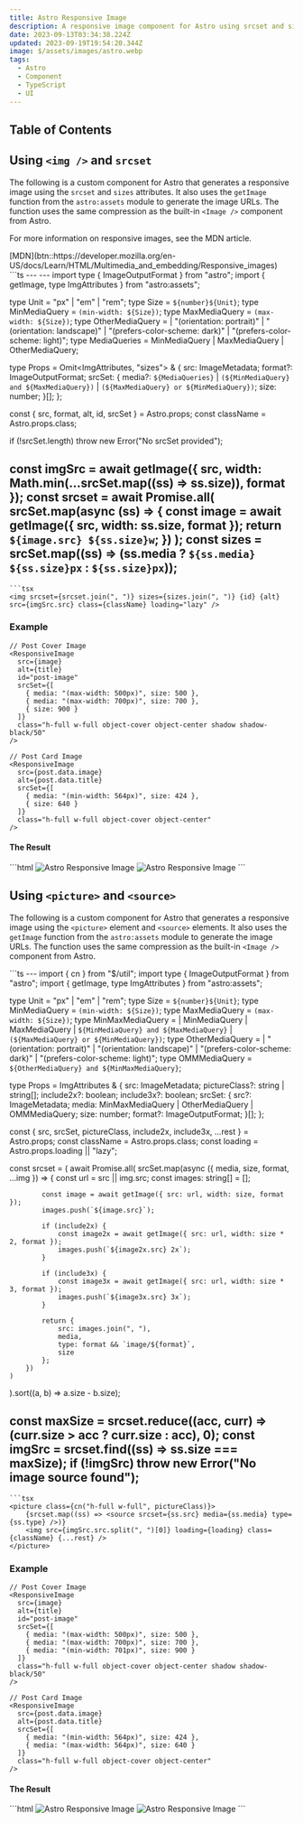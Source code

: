```yaml
---
title: Astro Responsive Image
description: A responsive image component for Astro using srcset and sizes.
date: 2023-09-13T03:34:38.224Z
updated: 2023-09-19T19:54:20.344Z
image: $/assets/images/astro.webp
tags:
  - Astro
  - Component
  - TypeScript
  - UI
---
```


## Table of Contents

## Using `<img />` and `srcset`

The following is a custom component for Astro that generates a responsive image using the `srcset` and `sizes` attributes. It also uses the `getImage` function from the `astro:assets` module to generate the image URLs. The function uses the same compression as the built-in `<Image />` component from Astro.

For more information on responsive images, see the MDN article.

<div class="button-row">
[MDN](btn::https://developer.mozilla.org/en-US/docs/Learn/HTML/Multimedia_and_embedding/Responsive_images)
</div>

<CombinedBlock>
```ts
---
---
import type { ImageOutputFormat } from "astro";
import { getImage, type ImgAttributes } from "astro:assets";

type Unit = "px" | "em" | "rem";
type Size = `${number}${Unit}`;
type MinMediaQuery = `(min-width: ${Size})`;
type MaxMediaQuery = `(max-width: ${Size})`;
type OtherMediaQuery =
	| "(orientation: portrait)"
	| "(orientation: landscape)"
	| "(prefers-color-scheme: dark)"
	| "(prefers-color-scheme: light)";
type MediaQueries = MinMediaQuery | MaxMediaQuery | OtherMediaQuery;

type Props = Omit<ImgAttributes, "sizes"> & {
	src: ImageMetadata;
	format?: ImageOutputFormat;
	srcSet: {
		media?: `${MediaQueries}` | `(${MinMediaQuery} and ${MaxMediaQuery})` | `(${MaxMediaQuery} or ${MinMediaQuery})`;
		size: number;
	}[];
};

const { src, format, alt, id, srcSet } = Astro.props;
const className = Astro.props.class;

if (!srcSet.length) throw new Error("No srcSet provided");

const imgSrc = await getImage({ src, width: Math.min(...srcSet.map((ss) => ss.size)), format });
const srcset = await Promise.all(
	srcSet.map(async (ss) => {
		const image = await getImage({ src, width: ss.size, format });
		return `${image.src} ${ss.size}w`;
	})
);
const sizes = srcSet.map((ss) => (ss.media ? `${ss.media} ${ss.size}px` : `${ss.size}px`));
---
```
```tsx
<img srcset={srcset.join(", ")} sizes={sizes.join(", ")} {id} {alt} src={imgSrc.src} class={className} loading="lazy" />
```
</CombinedBlock>

### Example

```tsx
// Post Cover Image
<ResponsiveImage
  src={image}
  alt={title}
  id="post-image"
  srcSet={[
    { media: "(max-width: 500px)", size: 500 },
    { media: "(max-width: 700px)", size: 700 },
    { size: 900 }
  ]}
  class="h-full w-full object-cover object-center shadow shadow-black/50"
/>

// Post Card Image
<ResponsiveImage
  src={post.data.image}
  alt={post.data.title}
  srcSet={[
    { media: "(min-width: 564px)", size: 424 },
    { size: 640 }
  ]}
  class="h-full w-full object-cover object-center"
/>
```

#### The Result

<WrappedBlock>
```html
<!-- Post Cover Image -->
<img srcset="/_image?href=[redacted]%3ForigWidth%3D1600%26origHeight%3D840%26origFormat%3Dwebp&amp;w=500&amp;f=webp 500w, /_image?href=[redacted]%3ForigWidth%3D1600%26origHeight%3D840%26origFormat%3Dwebp&amp;w=700&amp;f=webp 700w, /_image?href=[redacted]%3ForigWidth%3D1600%26origHeight%3D840%26origFormat%3Dwebp&amp;w=900&amp;f=webp 900w" sizes="(max-width: 500px) 500px, (max-width: 700px) 700px, 900px" id="post-image" alt="Astro Responsive Image" src="/_image?href=[redacted]%3ForigWidth%3D1600%26origHeight%3D840%26origFormat%3Dwebp&amp;w=500&amp;f=webp" class="h-full w-full object-cover object-center shadow shadow-black/50" loading="lazy">

<!-- Post Card Image -->
<img srcset="/_image?href=[redacted]%3ForigWidth%3D1600%26origHeight%3D840%26origFormat%3Dwebp&amp;w=424&amp;f=webp 424w, /_image?href=[redacted]%3ForigWidth%3D1600%26origHeight%3D840%26origFormat%3Dwebp&amp;w=640&amp;f=webp 640w" sizes="(min-width: 564px) 424px, 640px" alt="Astro Responsive Image" src="/_image?href=[redacted]%3ForigWidth%3D1600%26origHeight%3D840%26origFormat%3Dwebp&amp;w=424&amp;f=webp" class="h-full w-full object-cover object-center" loading="lazy">
```
</WrappedBlock>

## Using `<picture>` and `<source>`

The following is a custom component for Astro that generates a responsive image using the `<picture>` element and `<source>` elements. It also uses the `getImage` function from the `astro:assets` module to generate the image URLs. The function uses the same compression as the built-in `<Image />` component from Astro.

<CombinedBlock>
```ts
---
import { cn } from "$/util";
import type { ImageOutputFormat } from "astro";
import { getImage, type ImgAttributes } from "astro:assets";

type Unit = "px" | "em" | "rem";
type Size = `${number}${Unit}`;
type MinMediaQuery = `(min-width: ${Size})`;
type MaxMediaQuery = `(max-width: ${Size})`;
type MinMaxMediaQuery =
	| MinMediaQuery
	| MaxMediaQuery
	| `${MinMediaQuery} and ${MaxMediaQuery}`
	| `(${MaxMediaQuery} or ${MinMediaQuery})`;
type OtherMediaQuery =
	| "(orientation: portrait)"
	| "(orientation: landscape)"
	| "(prefers-color-scheme: dark)"
	| "(prefers-color-scheme: light)";
type OMMMediaQuery = `${OtherMediaQuery} and ${MinMaxMediaQuery}`;

type Props = ImgAttributes & {
	src: ImageMetadata;
	pictureClass?: string | string[];
	include2x?: boolean;
	include3x?: boolean;
	srcSet: {
		src?: ImageMetadata;
		media: MinMaxMediaQuery | OtherMediaQuery | OMMMediaQuery;
		size: number;
		format?: ImageOutputFormat;
	}[];
};

const { src, srcSet, pictureClass, include2x, include3x, ...rest } = Astro.props;
const className = Astro.props.class;
const loading = Astro.props.loading || "lazy";

const srcset = (
	await Promise.all(
		srcSet.map(async ({ media, size, format, ...img }) => {
			const url = src || img.src;
			const images: string[] = [];

			const image = await getImage({ src: url, width: size, format });
			images.push(`${image.src}`);

			if (include2x) {
				const image2x = await getImage({ src: url, width: size * 2, format });
				images.push(`${image2x.src} 2x`);
			}

			if (include3x) {
				const image3x = await getImage({ src: url, width: size * 3, format });
				images.push(`${image3x.src} 3x`);
			}

			return {
				src: images.join(", "),
				media,
				type: format && `image/${format}`,
				size
			};
		})
	)
).sort((a, b) => a.size - b.size);

const maxSize = srcset.reduce((acc, curr) => (curr.size > acc ? curr.size : acc), 0);
const imgSrc = srcset.find((ss) => ss.size === maxSize);
if (!imgSrc) throw new Error("No image source found");
---
```
```tsx
<picture class={cn("h-full w-full", pictureClass)}>
	{srcset.map((ss) => <source srcset={ss.src} media={ss.media} type={ss.type} />)}
	<img src={imgSrc.src.split(", ")[0]} loading={loading} class={className} {...rest} />
</picture>
```
</CombinedBlock>

### Example

```tsx
// Post Cover Image
<ResponsiveImage
  src={image}
  alt={title}
  id="post-image"
  srcSet={[
    { media: "(max-width: 500px)", size: 500 },
    { media: "(max-width: 700px)", size: 700 },
    { media: "(min-width: 701px)", size: 900 }
  ]}
  class="h-full w-full object-cover object-center shadow shadow-black/50"
/>

// Post Card Image
<ResponsiveImage
  src={post.data.image}
  alt={post.data.title}
  srcSet={[
    { media: "(min-width: 564px)", size: 424 },
    { media: "(max-width: 564px)", size: 640 }
  ]}
  class="h-full w-full object-cover object-center"
/>
```

#### The Result

<WrappedBlock>
```html
<!-- Post Cover Image -->
<picture class="h-full w-full">
	<source srcset="/_astro/astro.b134230a_1zSOD8.webp" media="(max-width: 500px)">
	<source srcset="/_astro/astro.b134230a_ZoRSGi.webp" media="(max-width: 700px)">
	<source srcset="/_astro/astro.b134230a_Z2oEC1I.webp" media="(min-width: 701px)">
	<img src="/_astro/astro.b134230a_Z2oEC1I.webp" loading="lazy" class="h-full w-full object-cover object-center shadow shadow-black/50" alt="Astro Responsive Image" id="post-image">
</picture>

<!-- Post Card Image -->
<picture class="h-full w-full">
	<source srcset="/_astro/astro.b134230a_Z10wjS6.webp" media="(min-width: 564px)">
	<source srcset="/_astro/astro.b134230a_Z24VRyK.webp" media="(max-width: 564px)">
	<img src="/_astro/astro.b134230a_Z24VRyK.webp" loading="lazy" class="h-full w-full object-cover object-center" alt="Astro Responsive Image">
</picture>
```
</WrappedBlock>